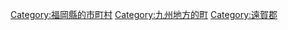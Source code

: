 {{Commonscat|Ashiya, Fukuoka}}
{{Catmore}}

{{DEFAULTSORT:Ashiya}}
[[Category:福岡縣的市町村|Category:福岡縣的市町村]]
[[Category:九州地方的町|Category:九州地方的町]]
[[Category:遠賀郡|Category:遠賀郡]]